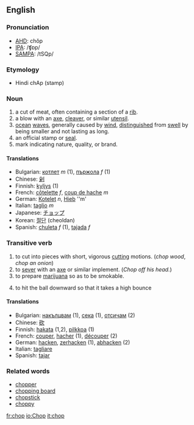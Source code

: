 ==English==

===Pronunciation===
*[[w:AHD|AHD]]: chŏp
*[[w:IPA|IPA]]: /ʧɒp/
*[[w:SAMPA|SAMPA]]: /tSQp/

===Etymology===
* Hindi chAp (stamp)

===Noun===

# a cut of meat, often containing a section of a [[rib]].
# a blow with an [[axe]], [[cleaver]], or similar [[utensil]].
# [[ocean]] [[wave]]s, generally caused by [[wind]], [[distinguished]] from [[swell]] by being smaller and not lasting as long.
# an official stamp or [[seal]].
# mark indicating nature, quality, or brand.

====Translations====

*Bulgarian: [[котлет]] ''m'' (1), [[пържола]] ''f'' (1)
*Chinese: [[剁]]
*Finnish: [[kyljys]] (1)
*French: [[côtelette]] ''f'', [[coup de hache]] ''m''
*German: [[Kotelet]] ''n'', [[Hieb]] ''m'
*Italian: [[taglio]] ''m''
*Japanese: [[チョップ]]
*Korean: [[절단]] (cheoldan)
*Spanish: [[chuleta]] ''f'' (1), [[tajada]] ''f''

===Transitive verb===

# to cut into pieces with short, vigorous [[cut]]ting motions.  (''chop wood'', ''chop an onion'')
# to [[sever]] with an [[axe]] or similar implement. (''Chop off his head.'')
# to prepare [[marijuana]] so as to be smokable.
# {{baseball}} to hit the ball downward so that it takes a high bounce

====Translations====

*Bulgarian: [[накълцвам]] (1), [[сека]] (1), [[отсичам]] (2)
*Chinese: [[砍]]
*Finnish: [[hakata]] (1,2), [[pilkkoa]] (1)
*French: [[couper]], [[hacher]] (1), [[découper]] (2)
*German: [[hacken]], [[zerhacken]] (1), [[abhacken]] (2)
*Italian: [[tagliare]]
*Spanish: [[tajar]]

===Related words===
*[[chopper]]
*[[chopping board]]
*[[chopstick]]
*[[choppy]]

[[fr:chop]]
[[io:Chop]]
[[it:chop]]